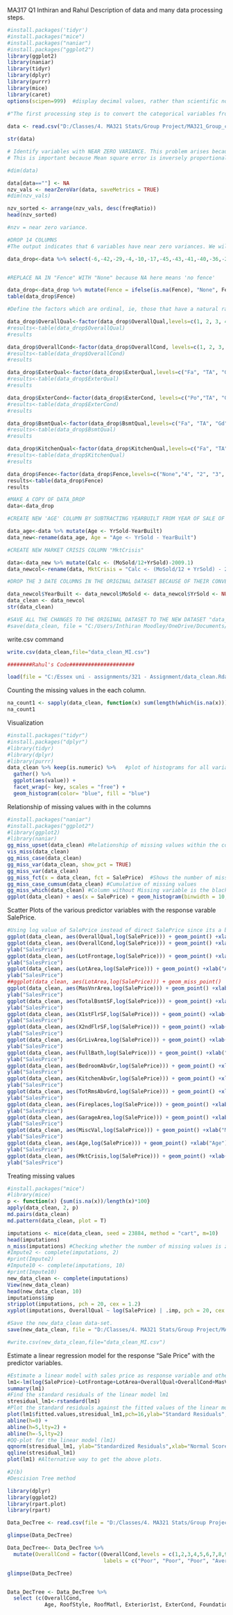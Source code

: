 MA317 Q1 Inthiran and Rahul
Description of data and many data processing steps.

```{r}


#install.packages('tidyr')
#install.packages("mice")
#install.packages("naniar")
#install.packages("ggplot2")
library(ggplot2)
library(naniar)
library(tidyr)
library(dplyr)
library(purrr)
library(mice)
library(caret)
options(scipen=999)  #display decimal values, rather than scientific notation

#"The first processing step is to convert the categorical variables from the type - character'- to the type - 'factor'. This is done by setting stringsAsFactors = TRUE when the data is loaded"
    
data <- read.csv("D:/Classes/4. MA321 Stats/Group Project/MA321_Group_coursework-20220305/house-data.csv", header=T, stringsAsFactors=TRUE)

str(data)

# Identify variables with NEAR ZERO VARIANCE. This problem arises because a very high proportion of observations in a column have the same value.
# This is important because Mean square error is inversely proportional to variance. So near zero variances give larege errors.

#dim(data)

data[data==""] <- NA
nzv_vals <- nearZeroVar(data, saveMetrics = TRUE)
#dim(nzv_vals)

nzv_sorted <- arrange(nzv_vals, desc(freqRatio))
head(nzv_sorted)

#nzv = near zero variance.

#DROP 14 COLUMNS
#The output indicates that 6 variables have near zero variances. We will drop these columns. In addition we drop columns where the number of #observations in any level exceed 90% of the total observations in the column. This also applies to columns where NA meets that criterion. On this #basis, there are 8 additional columns to be dropped and these are: "MiscFeatures", "PoolQC", "PavedDrive", "GarageCondition", "Functional", "Heating", #"BsmtCond" and"Alley". 14 columns are dropped in total. We doublecheck column names and their index.

data_drop<-data %>% select(-6,-42,-29,-4,-10,-17,-45,-43,-41,-40,-36,-26,-24,-5)


#REPLACE NA IN "Fence" WITH "None" because NA here means 'no fence'

data_drop<-data_drop %>% mutate(Fence = ifelse(is.na(Fence), "None", Fence))
table(data_drop$Fence)

#Define the factors which are ordinal, ie, those that have a natural ranking and change Python's alphabetic ranking to specifying rank from lowest to #highest

data_drop$OverallQual<-factor(data_drop$OverallQual,levels=c(1, 2, 3, 4, 5, 6, 7, 8, 9, 10),ordered = TRUE, exclude = NULL) 
#results<-table(data_drop$OverallQual)
#results

data_drop$OverallCond<-factor(data_drop$OverallCond, levels=c(1, 2, 3, 4, 5, 6, 7, 8, 9, 10),ordered = TRUE, exclude = NULL) 
#results<-table(data_drop$OverallCond)
#results

data_drop$ExterQual<-factor(data_drop$ExterQual,levels=c("Fa", "TA", "Gd", "Ex"),ordered = TRUE, exclude = NULL)  
#results<-table(data_drop$ExterQual)
#results

data_drop$ExterCond<-factor(data_drop$ExterCond, levels=c("Po","TA", "Gd", "Ex"),ordered = TRUE, exclude = NULL)         
#results<-table(data_drop$ExterCond)
#results

data_drop$BsmtQual<-factor(data_drop$BsmtQual,levels=c("Fa", "TA", "Gd", "Ex"),ordered = TRUE, exclude = NULL) 
#results<-table(data_drop$BsmtQual)
#results

data_drop$KitchenQual<-factor(data_drop$KitchenQual,levels=c("Fa", "TA", "Gd", "Ex"),ordered = TRUE, exclude = NULL)           
#results<-table(data_drop$KitchenQual)
#results

data_drop$Fence<-factor(data_drop$Fence,levels=c("None","4", "2", "3", "1"), ordered = TRUE, exclude = NULL)      
results<-table(data_drop$Fence)
results

#MAKE A COPY OF DATA_DROP
data<-data_drop

#CREATE NEW 'AGE' COLUMN BY SUBTRACTING YEARBUILT FROM YEAR OF SALE OF HOUSE

data_age<-data %>% mutate(Age <- YrSold-YearBuilt)
data_new<-rename(data_age, Age = "Age <- YrSold - YearBuilt")

#CREATE NEW MARKET CRISIS COLUMN "MktCrisis"

data<-data_new %>% mutate(Calc <- (MoSold/12+YrSold)-2009.1)
data_newcol<-rename(data, MktCrisis = "Calc <- (MoSold/12 + YrSold) - 2009.1")

#DROP THE 3 DATE COLUMNS IN THE ORIGINAL DATASET BECAUSE OF THEIR CONVERSION TO 2 NEW COLUMNS

data_newcol$YearBuilt <- data_newcol$MoSold <- data_newcol$YrSold <- NULL
data_clean <- data_newcol
str(data_clean)

#SAVE ALL THE CHANGES TO THE ORIGINAL DATASET TO THE NEW DATASET "data_clean"
#save(data_clean, file = "C:/Users/Inthiran Moodley/OneDrive/Documents/Essex University/Academic/2021/MA321_/Assignments/Assignment2/data_clean.Rdata")

```

write.csv command

```{r}
write.csv(data_clean,file="data_clean_MI.csv")

########Rahul's Code#####################

load(file = "C:/Essex uni - assignments/321 - Assignment/data_clean.Rdata")
```

Counting the missing values in the each column.

```{r}
na_count1 <- sapply(data_clean, function(x) sum(length(which(is.na(x)))))
na_count1
```
Visualization
```{r}
#install.packages("tidyr")
#install.packages("dplyr")
#library(tidyr)
#library(dplyr)
#library(purrr)
data_clean %>% keep(is.numeric) %>%   #plot of histograms for all variables
  gather() %>% 
  ggplot(aes(value)) +
  facet_wrap(~ key, scales = "free") +
  geom_histogram(color= "blue", fill = "blue")
```
Relationship of missing values with in the columns

```{r}
#install.packages("naniar")
#install.packages("ggplot2")
#library(ggplot2)
#library(naniar)
gg_miss_upset(data_clean) #Relationship of missing values within the columns
vis_miss(data_clean)
gg_miss_case(data_clean) 
gg_miss_var(data_clean, show_pct = TRUE)
gg_miss_var(data_clean)
gg_miss_fct(x = data_clean, fct = SalePrice)  #Shows the number of missing in each col
gg_miss_case_cumsum(data_clean) #Cumulative of missing values
gg_miss_which(data_clean) #Column without Missing variable is the black one
ggplot(data_clean) + aes(x = SalePrice) + geom_histogram(binwidth = 10, color= "blue", fill = "blue" )
```

Scatter Plots of the various predictor variables with the response varable SalePrice.
```{r}
#Using log value of SalePrice instead of direct SalePrice since its a big value.
ggplot(data_clean, aes(OverallQual,log(SalePrice))) + geom_point() +xlab("Overall Quality ") + ylab("SalesPrice")
ggplot(data_clean, aes(OverallCond,log(SalePrice))) + geom_point() +xlab("Overall Condition ") +
ylab("SalesPrice")
ggplot(data_clean, aes(LotFrontage,log(SalePrice))) + geom_point() +xlab("Frontage ") +
ylab("SalesPrice")
ggplot(data_clean, aes(LotArea,log(SalePrice))) + geom_point() +xlab("Area") +
ylab("SalesPrice")
##ggplot(data_clean, aes(LotArea,log(SalePrice))) + geom_miss_point()
ggplot(data_clean, aes(MasVnrArea,log(SalePrice))) + geom_point() +xlab("MasVnrArea") +
ylab("SalesPrice")
ggplot(data_clean, aes(TotalBsmtSF,log(SalePrice))) + geom_point() +xlab("TotalBsmtSF") +
ylab("SalesPrice")
ggplot(data_clean, aes(X1stFlrSF,log(SalePrice))) + geom_point() +xlab("X1stFlrSF") +
ylab("SalesPrice")
ggplot(data_clean, aes(X2ndFlrSF,log(SalePrice))) + geom_point() +xlab("X2ndFlrSF") +
ylab("SalesPrice")
ggplot(data_clean, aes(GrLivArea,log(SalePrice))) + geom_point() +xlab("GrLivArea") +
ylab("SalesPrice")
ggplot(data_clean, aes(FullBath,log(SalePrice))) + geom_point() +xlab("FullBath") +
ylab("SalesPrice")
ggplot(data_clean, aes(BedroomAbvGr,log(SalePrice))) + geom_point() +xlab("BedroomAbvGr") +
ylab("SalesPrice")
ggplot(data_clean, aes(KitchenAbvGr,log(SalePrice))) + geom_point() +xlab("KitchenAbvGr") +
ylab("SalesPrice")
ggplot(data_clean, aes(TotRmsAbvGrd,log(SalePrice))) + geom_point() +xlab("TotalRmsAbvGrd") +
ylab("SalesPrice")
ggplot(data_clean, aes(Fireplaces,log(SalePrice))) + geom_point() +xlab("Fireplaces") +
ylab("SalesPrice")
ggplot(data_clean, aes(GarageArea,log(SalePrice))) + geom_point() +xlab("GarageArea") +
ylab("SalesPrice")
ggplot(data_clean, aes(MiscVal,log(SalePrice))) + geom_point() +xlab("MiscVal") +
ylab("SalesPrice")
ggplot(data_clean, aes(Age,log(SalePrice))) + geom_point() +xlab("Age") +
ylab("SalesPrice")
ggplot(data_clean, aes(MktCrisis,log(SalePrice))) + geom_point() +xlab("MktCrisis") +
ylab("SalesPrice")

```
Treating missing values
```{r}
#install.packages("mice")
#library(mice)
p <- function(x) {sum(is.na(x))/length(x)*100}
apply(data_clean, 2, p)
md.pairs(data_clean)
md.pattern(data_clean, plot = T)

imputations <- mice(data_clean, seed = 23884, method = "cart", m=10)
head(imputations)
n_miss(imputations) #Checking whether the number of missing values is zero after imputation.
#Impute2 <- complete(imputations, 2)
#print(Impute2)
#Impute10 <- complete(imputations, 10)
#print(Impute10)
new_data_clean <- complete(imputations)
View(new_data_clean)
head(new_data_clean, 10)
imputations$imp
stripplot(imputations, pch = 20, cex = 1.2)
xyplot(imputations, OverallQual ~ log(SalePrice) | .imp, pch = 20, cex = 1.4)

#Save the new_data_clean data-set.
save(new_data_clean, file = "D:/Classes/4. MA321 Stats/Group Project/MA321_Group_coursework-20220305/new_data_clean.Rdata")

#write.csv(new_data_clean,file="data_clean_MI.csv")
```

Estimate a linear regression model for the response "Sale Price" with the predictor variables.

```{r}
#Estimate a linear model with sales price as response variable and other variables as predictor variables.
lm1<-lm(log(SalePrice)~LotFrontage+LotArea+OverallQual+OverallCond+MasVnrArea+TotalBsmtSF+X1stFlrSF+X2ndFlrSF+GrLivArea+FullBath+BedroomAbvGr+KitchenAbvGr+Fireplaces+GarageArea+MiscVal+Age+MktCrisis,data=new_data_clean)
summary(lm1)
#Find the standard residuals of the linear model lm1
stresidual_lm1<-rstandard(lm1)
#Plot the standard residuals against the fitted values of the linear model lm1.
plot(lm1$fitted.values,stresidual_lm1,pch=16,ylab="Standard Residuals",xlab="Fitted Values",ylim=c(-20,20),main="Standard Residuals Vs Fitted Values") +
abline(h=0) +
abline(h=5,lty=2) +
abline(h=-5,lty=2) 
#QQ-plot for the linear model (lm1)
qqnorm(stresidual_lm1, ylab="Standardized Residuals",xlab="Normal Scores", main="QQ Plot for lm1" )
qqline(stresidual_lm1)
plot(lm1) #Alternative way to get the above plots.
```

```{r}

#2(b)
#Descision Tree method 

library(dplyr)
library(ggplot2)
library(rpart.plot)
library(rpart)

Data_DecTree <- read.csv(file = "D:/Classes/4. MA321 Stats/Group Project/MA321_Group_coursework-20220305/new_data_clean.csv", header = TRUE)

glimpse(Data_DecTree)

Data_DecTree<- Data_DecTree %>%
  mutate(OverallCond = factor((OverallCond,levels = c(1,2,3,4,5,6,7,8,9,10),
                               labels = c("Poor", "Poor", "Poor", "Average","Average", "Average", "Good", "Good", "Good", "Good"))))

glimpse(Data_DecTree)


Data_DecTree <- Data_DecTree %>%
  select (c(OverallCond,
            Age, RoofStyle, RoofMatl, Exterior1st, ExterCond, Foundation, BsmtCond, GarageCond, SalePrice))



         

         
         








```

